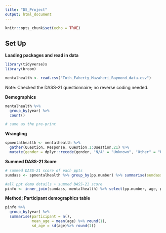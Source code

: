 ```yaml
---
title: "DS_Project"
output: html_document
---
```


```r
knitr::opts_chunk$set(echo = TRUE)
```

## Set Up

**Loading packages and read in data**
```r
library(tidyverse)s
library(broom)

mentalhealth <- read.csv("Toth_Faherty_Mazaheri_Raymond_data.csv")
```

Note: Checked the DASS-21 questionnaire; no reverse coding needed. 

**Demographics**
```r
mentalhealth %>%
  group_by(year) %>%
  count()

# same as the pre-print
```

**Wrangling**
```r
spmentalhealth <- mentalhealth %>% 
  gather(Question, Response, Question.1:Question.21) %>% 
  mutate(gender = dplyr::recode(gender, "N/A" = "Unknown", "Other" = "Unknown"))
```

**Summed DASS-21 Score**
```r
# summed DASS-21 score of each ppts
sumdass <- spmentalhealth %>% group_by(pp.number) %>% summarise(sumdass = sum(Response))

#all ppt demo details + summed DASS-21 score
pinfo <- inner_join(sumdass, mentalhealth) %>% select(pp.number, age, gender, year, sumdass)
```

**Method; Participant demographics table**
```r
pinfo %>% 
  group_by(year) %>%
  summarise(participant = n(),
            mean_age = mean(age) %>% round(1),
            sd_age = sd(age)%>% round(1))


            
```

